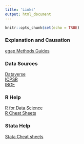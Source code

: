 ```yaml
---
title: 'Links'
output: html_document
---
```


```r
knitr::opts_chunk$set(echo = TRUE)
```

### Explanation and Causation

[egap Methods Guides](http://egap.org/list-methods-guides)

### Data Sources

[Dataverse](http://dvn.iq.harvard.edu/dvn/)  
[ICPSR](https://www.icpsr.umich.edu/index.html)  
[IBGE](ftp://ftp.ibge.gov.br/)

### R Help

[R for Data Science](https://r4ds.had.co.nz/)  
[R Cheat Sheets](https://www.rstudio.com/resources/cheatsheets/)

### Stata Help

[Stata Cheat sheets](https://geocenter.github.io/StataTraining/portfolio/01_resource/)

